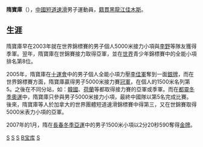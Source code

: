 '''隋寶庫'''（{{bd|1986年|4月25日|catIdx=Sui,隋}}），[[中華人民共和國|中國]][[短道速滑|短道速滑]]男子運動員，[[籍貫|籍貫]][[黑龙江省|黑龍江]][[佳木斯市|佳木斯]]。
 
==生涯==
隋寶庫早在2003年就在世界錦標賽的男子個人5000米接力小項與[[李野|李野]]等隊友獲得季軍。翌年，隋寶庫在世錦賽接力取得亞軍，並在[[世界|世界]]青少年錦標賽中的全能小項排名第8位。

2005年，隋寶庫在[[十運會|十運會]]中的男子個人全能小項力壓[[李佳軍|李佳軍]]奪到一面[[銀牌|銀牌]]，而在世界錦標賽方面，隋寶庫贏得男子5000米接力賽[[冠軍|冠軍]]，在個人的1500米名列第5。之後在不同分站，如：[[韓國|韓國]]、[[荷蘭|荷蘭]]等都取得接力賽的亞軍或季軍。而在[[2006年冬季奧林匹克運動會|都靈冬季奧運]]中，隋寶庫只參與男子5000米接力小項，最終中國隊以第5名完成比賽。後來，隋寶庫等人於加拿大的世界團體短道速滑錦標賽中得第三，又在世錦賽取得5000米表力小項的亞軍。

2007年的1月，隋在[[2007年亞洲冬季運動會|長春冬季亞運]]中的男子1500米小項以2分20秒590奪得[[金牌|金牌]]。

[[Category:佳木斯人|S]]
[[Category:中國短道速滑運動員|S]]
[[Category:中国奥运短道速滑运动员|S]]
[[Category:隋姓|B宝库]]
[[Category:2006年冬季奥林匹克运动会短道速滑运动员|S]]

{{China-sport-bio-stub}}